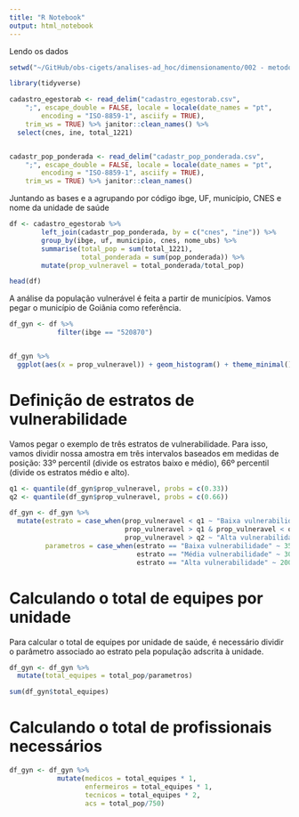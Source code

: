 ```yaml
---
title: "R Notebook"
output: html_notebook
---
```


Lendo os dados

```r
setwd("~/GitHub/obs-cigets/analises-ad_hoc/dimensionamento/002 - metodologia de aps")

library(tidyverse)

cadastro_egestorab <- read_delim("cadastro_egestorab.csv", 
    ";", escape_double = FALSE, locale = locale(date_names = "pt", 
        encoding = "ISO-8859-1", asciify = TRUE), 
    trim_ws = TRUE) %>% janitor::clean_names() %>% 
  select(cnes, ine, total_1221)


cadastr_pop_ponderada <- read_delim("cadastr_pop_ponderada.csv", 
    ";", escape_double = FALSE, locale = locale(date_names = "pt", 
        encoding = "ISO-8859-1", asciify = TRUE), 
    trim_ws = TRUE) %>% janitor::clean_names()
```


Juntando as bases e a agrupando por código ibge, UF, município, CNES e nome da unidade de saúde


```r

df <- cadastro_egestorab %>% 
        left_join(cadastr_pop_ponderada, by = c("cnes", "ine")) %>% 
        group_by(ibge, uf, municipio, cnes, nome_ubs) %>% 
        summarise(total_pop = sum(total_1221), 
                  total_ponderada = sum(pop_ponderada)) %>% 
        mutate(prop_vulneravel = total_ponderada/total_pop)

head(df)

```


A análise da população vulnerável é feita a partir de municípios. Vamos pegar o município de Goiânia como referência. 


```r
df_gyn <- df %>% 
            filter(ibge == "520870")


df_gyn %>% 
  ggplot(aes(x = prop_vulneravel)) + geom_histogram() + theme_minimal()
```

# Definição de estratos de vulnerabilidade

Vamos pegar o exemplo de três estratos de vulnerabilidade. Para isso, vamos dividir nossa amostra em três intervalos baseados em medidas de posição: 33º percentil (divide os estratos baixo e médio), 66º percentil (divide os estratos médio e alto).  


```r

q1 <- quantile(df_gyn$prop_vulneravel, probs = c(0.33))
q2 <- quantile(df_gyn$prop_vulneravel, probs = c(0.66))

df_gyn <- df_gyn %>% 
  mutate(estrato = case_when(prop_vulneravel < q1 ~ "Baixa vulnerabilidade",
                             prop_vulneravel > q1 & prop_vulneravel < q2 ~ "Média vulnerabilidade",
                             prop_vulneravel > q2 ~ "Alta vulnerabilidade"), 
         parametros = case_when(estrato == "Baixa vulnerabilidade" ~ 3500, 
                                estrato == "Média vulnerabilidade" ~ 3000,
                                estrato == "Alta vulnerabilidade" ~ 2000)) 


```

# Calculando o total de equipes por unidade 

Para calcular o total de equipes por unidade de saúde, é necessário dividir o parâmetro associado ao estrato pela população adscrita à unidade. 

```r
df_gyn <- df_gyn %>% 
  mutate(total_equipes = total_pop/parametros)

sum(df_gyn$total_equipes)

```

# Calculando o total de profissionais necessários 

```r
df_gyn <- df_gyn %>% 
            mutate(medicos = total_equipes * 1, 
                   enfermeiros = total_equipes * 1, 
                   tecnicos = total_equipes * 2,
                   acs = total_pop/750)
```







